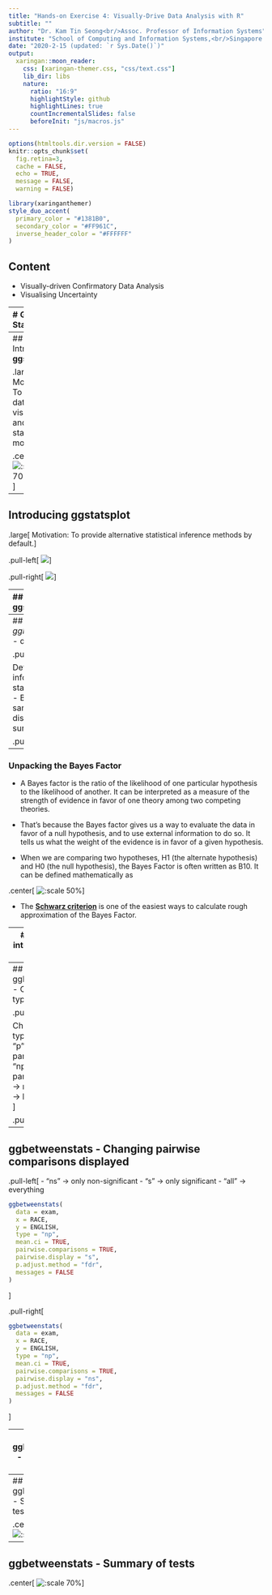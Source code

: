 ```yaml
---
title: "Hands-on Exercise 4: Visually-Drive Data Analysis with R"
subtitle: ""
author: "Dr. Kam Tin Seong<br/>Assoc. Professor of Information Systems"
institute: "School of Computing and Information Systems,<br/>Singapore Management University"
date: "2020-2-15 (updated: `r Sys.Date()`)"
output:
  xaringan::moon_reader:
    css: [xaringan-themer.css, "css/text.css"]
    lib_dir: libs
    nature:
      ratio: "16:9"
      highlightStyle: github
      highlightLines: true
      countIncrementalSlides: false
      beforeInit: "js/macros.js"
---
```


```r
options(htmltools.dir.version = FALSE)
knitr::opts_chunk$set(
  fig.retina=3,
  cache = FALSE,
  echo = TRUE,
  message = FALSE, 
  warning = FALSE)
```

```r
library(xaringanthemer)
style_duo_accent(
  primary_color = "#1381B0",
  secondary_color = "#FF961C",
  inverse_header_color = "#FFFFFF"
)
```

## Content

+ Visually-driven Confirmatory Data Analysis
+ Visualising Uncertainty

---
# Getting Started

In this exercise, **infer**, **ggstatsplot** and **tidyverse** will be used.

```r
packages = c('infer', 'ggstatsplot', 'tidyverse')
for (p in packages){
  if(!require(p, character.only = T)){
    install.packages(p)
  }
}
```

In this exercise, the Exam.csv
 data will be used.
 
```r
exam <- read_csv("data/Exam_data.csv")
```


---
## Introducing **ggstatsplot**

.large[
Motivation: To combine data visualisation and statistical modeling]

.center[
![:scale 70%](img/image1.jpg)]

---
## Introducing **ggstatsplot**

.large[
Motivation: To provide alternative statistical inference methods by default.
]

.pull-left[
![](img/image2.jpg)]

.pull-right[
![](img/image3.jpg)]

---
## Introducing **ggstatsplot**

.large[
Motivation: To follow best practices for statistical reporting.
]

For all statistical tests reported in the plots, the default template abides by the [APA](https://my.ilstu.edu/~jhkahn/apastats.html) gold standard for statistical reporting. For example, here are results from a robust t-test:

.center[
![](img/image4.jpg)]

---
## *ggbetweenstats()* - defaults

.pull-left[
```r
ggbetweenstats(
  data = exam,
  x = GENDER, 
  y = MATHS,
  type = "p", 
  messages = FALSE
)
```

Default information:
- statistical details
- Bayes Factor
- sample sizes
- distribution summary
]

.pull-right[
```r
ggbetweenstats(
  data = exam,
  x = GENDER, 
  y = MATHS,
  type = "p", 
  messages = FALSE
)
```
]

---
### Unpacking the Bayes Factor

- A Bayes factor is the ratio of the likelihood of one particular hypothesis to the likelihood of another. It can be interpreted as a measure of the strength of evidence in favor of one theory among two competing theories.

- That’s because the Bayes factor gives us a way to evaluate the data in favor of a null hypothesis, and to use external information to do so. It tells us what the weight of the evidence is in favor of a given hypothesis.

- When we are comparing two hypotheses, H1 (the alternate hypothesis) and H0 (the null hypothesis), the Bayes Factor is often written as B10. It can be defined mathematically as

.center[
![:scale 50%](img/image5.jpg)]

- The [**Schwarz criterion**](https://www.statisticshowto.com/bayesian-information-criterion/) is one of the easiest ways to calculate rough approximation of the Bayes Factor.


---
### How to interpret Bayes Factor

A **Bayes Factor** can be any positive number. One of the most common interpretations is this one—first proposed by Harold Jeffereys (1961) and slightly modified by [Lee and Wagenmakers](https://www-tandfonline-com.libproxy.smu.edu.sg/doi/pdf/10.1080/00031305.1999.10474443?needAccess=true) in 2013:

.center[
![:scale 40%](img/image6.jpg)]

---
## ggbetweenstats - Changing the type of test

.pull-left[
```r
ggbetweenstats(
  data = exam,
  x = GENDER, 
  y = MATHS,
  type = "np", 
  messages = FALSE
)
```

Changing the type of test:
- "p" → parametric
- "np" → non-parametric
- "r" → robust
- "bf" → bayes factor
]

.pull-right[
```r
ggbetweenstats(
  data = exam,
  x = GENDER, 
  y = MATHS,
  type = "np", 
  messages = FALSE
)
```
]

---
## ggbetweenstats - Changing pairwise comparisons displayed

.pull-left[
- "ns" → only non-significant
- "s" → only significant
- "all" → everything

```r
ggbetweenstats(
  data = exam,
  x = RACE, 
  y = ENGLISH,
  type = "np",
  mean.ci = TRUE, 
  pairwise.comparisons = TRUE, 
  pairwise.display = "s",
  p.adjust.method = "fdr",
  messages = FALSE
)
```
]

.pull-right[
```r
ggbetweenstats(
  data = exam,
  x = RACE, 
  y = ENGLISH,
  type = "np",
  mean.ci = TRUE, 
  pairwise.comparisons = TRUE, 
  pairwise.display = "ns",
  p.adjust.method = "fdr",
  messages = FALSE
)
```
]

---
## ggbetweenstats - Summary of tests

.center[
![:scale 70%](img/image7.jpg)]

---
## ggbetweenstats - Summary of tests

.center[
![:scale 90%](img/image8.jpg)]

---
## ggbetweenstats - Summary of tests

.center[
![:scale 70%](img/image9.jpg)]
